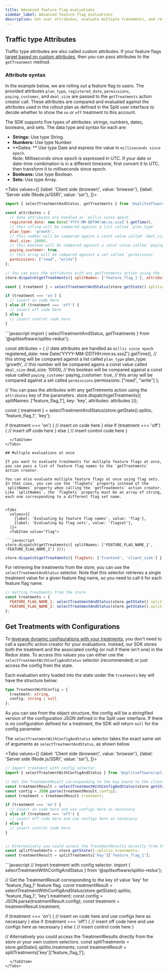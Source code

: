 ```yaml
---
title: Advanced feature flag evaluations
sidebar_label: Advanced feature flag evaluations
description: Set user attributes, evaluate multiple treatments, and retrieve treatment config data.
---
```


## Traffic type Attributes

Traffic type attributes are also called custom attributes. If your feature flags [target based on custom attributes](https://help.split.io/hc/en-us/articles/360020793231-Target-with-custom-attributes), then you can pass attributes to the `getTreatment` method.

### Attribute syntax

In the example below, we are rolling out a feature flag to users. The provided attributes `plan_type`, `registered_date`, `permissions`, `paying_customer`, and `deal_size` are passed to the `getTreatments` action creator call. These attributes are compared and evaluated against the attributes used in the rollout plan as defined in the Split user interface to decide whether to show the `on` or `off` treatment to this account.

The SDK supports five types of attributes: strings, numbers, dates, booleans, and sets. The data type and syntax for each are: 

* **Strings:** Use type String.
* **Numbers:** Use type Number.
* **Dates: ** Use type Date and express the value in `milliseconds since epoch`. <br />*Note:* Milliseconds since epoch is expressed in UTC. If your date or date-time combination is in a different timezone, first convert it to UTC, then transform it to milliseconds since epoch.
* **Booleans:** Use type Boolean.
* **Sets:** Use type Array.



<Tabs
  values={[
    {label: 'Client side (browser)', value: 'browser'},
    {label: 'Server side (Node.js/SSR)', value: 'ssr'},
  ]}>
  <TabItem value="browser">

```javascript
import { selectTreatmentAndStatus, getTreatments } from '@splitsoftware/splitio-redux');

const attributes = {
  // date attributes are handled as `millis since epoch`
  registered_date: new Date('YYYY-MM-DDTHH:mm:ss.sssZ').getTime(),
  // this string will be compared against a list called `plan_type`
  plan_type: 'growth',
  // this number will be compared agains a const value called `deal_size`
  deal_size: 10000,
  // this boolean will be compared against a const value called `paying_customer`
  paying_customer: true,
  // this array will be compared against a set called `permissions`
  permissions: ["read", "write"]
};

// You can pass the attributes with any getTretments action using the `attributes` key of the parameters.
store.dispatch(getTreatments({ splitNames: ['feature_flag_1'], attributes: attributes }));

const { treatment } = selectTreatmentAndStatus(store.getState().splitio, 'feature_flag_1');

if (treatment === 'on') {
  // insert on code here
} else if (treatment === 'off') {
  // insert off code here
} else {
  // insert control code here
}
```
  </TabItem>
  <TabItem value="ssr">
```javascript
import { selectTreatmentAndStatus, getTreatments } from '@splitsoftware/splitio-redux');

const attributes = {
  // date attributes are handled as `millis since epoch`
  registered_date: new Date('YYYY-MM-DDTHH:mm:ss.sssZ').getTime(),
  // this string will be compared against a list called `plan_type`
  plan_type: 'growth',
  // this number will be compared agains a const value called `deal_size`
  deal_size: 10000,
  // this boolean will be compared against a const value called `paying_customer`
  paying_customer: true,
  // this array will be compared against a set called `permissions`
  permissions: ["read", "write"]
};

// You can pass the attributes with any getTretments action using the `attributes` key of the parameters.
store.dispatch(getTreatments({ splitNames: ['feature_flag_1'], key: 'key', attributes: attributes }));

const { treatment } = selectTreatmentAndStatus(store.getState().splitio, 'feature_flag_1', 'key');

if (treatment === 'on') {
  // insert on code here
} else if (treatment === 'off') {
  // insert off code here
} else {
  // insert control code here
}
```
  </TabItem>
</Tabs>

## Multiple evaluations at once

If you want to evaluate treatments for multiple feature flags at once, you can pass a list of feature flag names to the `getTreatments` action creator.

You can also evaluate multiple feature flags at once using flag sets. In that case, you can use the `flagSets` property instead of the `splitNames` property when calling the `getTreatments` action creator. Like `splitNames`, the `flagSets` property must be an array of string, each one corresponding to a different flag set name.


<Tabs
  values={[
    {label: 'Evaluating by feature flag names', value: 'flag'},
    {label: 'Evaluating by flag sets', value: 'flagset'},
  ]}>
  <TabItem value="flag">

```javascript
store.dispatch(getTreatments({ splitNames: ['FEATURE_FLAG_NAME_1', 'FEATURE_FLAG_NAME_2'] }));
```
  </TabItem>
  <TabItem value="flagset">

```javascript
store.dispatch(getTreatments({ flagSets: ['frontend', 'client_side'] }));
```
  </TabItem>
</Tabs>

For retrieving the treatments from the store, you can use the `selectTreatmentAndStatus` selector. Note that this selector retrieves a single treatment value for a given feature flag name, so you need to call it for each feature flag name.

```javascript title="JavaScript"
// Getting treatments from the store
const treatments = {
  FEATURE_FLAG_NAME_1: selectTreatmentAndStatus(store.getState().splitio, 'FEATURE_FLAG_NAME_1').treatment,
  FEATURE_FLAG_NAME_2: selectTreatmentAndStatus(store.getState().splitio, 'FEATURE_FLAG_NAME_2').treatment
};
```

## Get Treatments with Configurations

To [leverage dynamic configurations with your treatments](https://help.split.io/hc/en-us/articles/360026943552), you don't need to call a specific action creator for your evaluations. Instead, our SDK stores both the treatment and the associated config (or null if there isn't one) in the Redux state. To access this values you can either use the `selectTreatmentWithConfigAndStatus` selector (recommended) or just access the config from the state.

Each evaluation entry loaded into the state under the `treatments` key will have the structure below:

```typescript title="TypeScript"
type TreatmentWithConfig = {
  treatment: string,
  config: string | null
};
```

As you can see from the object structure, the config will be a stringified version of the configuration JSON  defined in the Split user interface. If there is no configuration defined for a treatment, the SDK will return `null` for the config parameter.

The `selectTreatmentWithConfigAndStatus` selector takes the exact same set of arguments as `selectTreatmentAndStatus`, as shown below.

<Tabs
  values={[
    {label: 'Client side (browser)', value: 'browser'},
    {label: 'Server side (Node.js/SSR)', value: 'ssr'},
  ]}>
  <TabItem value="browser">

```javascript
// Import treatment with config selector.
import { selectTreatmentWithConfigAndStatus } from '@splitsoftware/splitio-redux');

// Get the TreatmentResult corresponding to the key bound to the client (which value is 'key' on this snippet) for 'feature_flag_1' feature flag.
const treatmentResult = selectTreatmentWithConfigAndStatus(store.getState().splitio, 'feature_flag_1').treatment;
const config = JSON.parse(treatmentResult.config);
const treatment = treatmentResult.treatment;

if (treatment === 'on') {
  // insert on code here and use configs here as necessary
} else if (treatment === 'off') {
  // insert off code here and use configs here as necessary
} else {
  // insert control code here
}


// Alternatively you could access the TreatmentResults directly from the store or your own custom selectors.
const splitTreatments = store.getState().splitio.treatments;
const treatmentResult = splitTreatments['key']['feature_flag_1'];
```
  </TabItem>
  <TabItem value="ssr">
```javascript
// Import treatment with config selector.
import { selectTreatmentWithConfigAndStatus } from '@splitsoftware/splitio-redux');

// Get the TreatmentResult corresponding to the key of value 'key' for 'feature_flag_1' feature flag.
const treatmentResult = selectTreatmentWithConfigAndStatus(store.getState().splitio, 'feature_flag_1', 'key').treatment;
const config = JSON.parse(treatmentResult.config);
const treatment = treatmentResult.treatment;

if (treatment === 'on') {
  // insert on code here and use configs here as necessary
} else if (treatment === 'off') {
  // insert off code here and use configs here as necessary
} else {
  // insert control code here
}


// Alternatively you could access the TreatmentResults directly from the store or your own custom selectors.
const splitTreatments = store.getState().splitio.treatments;
const treatmentResult = splitTreatments['key']['feature_flag_1'];
```
  </TabItem>
</Tabs>